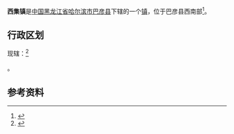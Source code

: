 {{中国乡级行政区|23/01/26/102/000
| 行政区全称 = 西集镇
| 上级行政区 = [[黑龙江省|黑龙江省]][[哈尔滨市|哈尔滨市]][[巴彦县|巴彦县]]
| 行政区类别 = [[镇|镇]]
| LowerDivisions = 6个行政村，1个社区
| 总面积 = 155平方公里
| 户籍人口 = 4.6万
| 常住人口 = 
| 行政区划 = 
| 官方网站 =
| 邮政编码 =150000
| 毗邻行政区 =
}}

'''西集镇'''是[[中国|中国]][[黑龙江省|黑龙江省]][[哈尔滨市|哈尔滨市]][[巴彦县|巴彦县]]下辖的一个[[镇|镇]]，位于巴彦县西南部<ref>{{Cite web |url=http://www.chinaquhua.cn/heilongjiang/ |title=西集镇 |access-date=2011-09-17 |archive-date=2011-08-22 |archive-url=https://web.archive.org/web/20110822123644/http://www.chinaquhua.cn/heilongjiang/ |dead-url=yes }}</ref>。

==行政区划==
现辖：<ref>{{PRC admin/ref sgc|23/01/26/102/000}}</ref>

{{PRC admin/children|23/01/26/102/000}}。

==参考资料==
{{reflist}}

{{PRC admin/navcat|23/01/26/102/000}}